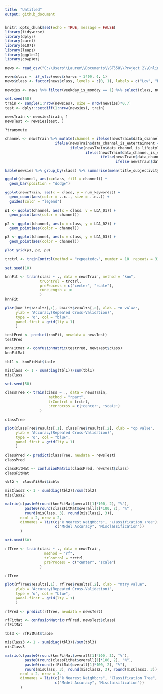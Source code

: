 ```yaml
---
title: "Untitled"
output: github_document
---
```


```r
knitr::opts_chunk$set(echo = TRUE, message = FALSE)
library(tidyverse)
library(dplyr)
library(caret)
library(e1071)
library(leaps)
library(ggplot2)
library(cowplot)
```


```r
news <- read_csv("C:\\Users\\Lauren\\Documents\\ST558\\Project 2\\OnlineNewsPopularity.csv")

news$class <- if_else(news$shares < 1400, 0, 1)
news$class <- factor(news$class, levels = c(0, 1), labels = c("Low", "High"))

newsies <- news %>% filter(weekday_is_monday == 1) %>% select(class, num_hrefs, num_keywords, kw_max_avg, kw_avg_avg, self_reference_max_shares, LDA_01, LDA_02, LDA_03, title_subjectivity, starts_with("data_"))

set.seed(50)
train <- sample(1:nrow(newsies), size = nrow(newsies)*0.7)
test <- dplyr::setdiff(1:nrow(newsies), train)

newsTrain <- newsies[train, ]
newsTest <- newsies[test, ]

?transmute
```


```r

channel <- newsTrain %>% mutate(channel = ifelse(newsTrain$data_channel_is_bus == 1, "Business", 
                       ifelse(newsTrain$data_channel_is_entertainment == 1, "Entertainment", 
                              ifelse(newsTrain$data_channel_is_lifestyle == 1, "Lifestlye", 
                                     ifelse(newsTrain$data_channel_is_socmed == 1, "Social Media", 
                                            ifelse(newsTrain$data_channel_is_tech == 1, "Technology", 
                                                   ifelse(newsTrain$data_channel_is_world == 1, "World", "Other")))))))
```


```r


kable(newsies %>% group_by(class) %>% summarise(mean(title_subjectivity), mean(num_keywords), mean(num_hrefs)))

ggplot(channel, aes(x=class, fill = channel)) +
  geom_bar(position = "dodge")

ggplot(newsTrain, aes(x = class, y = num_keywords)) + 
  geom_count(aes(color = ..n.., size = ..n..)) +
  guides(color = "legend")

p1 <- ggplot(channel, aes(x = class, y = LDA_01)) + 
  geom_point(aes(color = channel))

p2 <- ggplot(channel, aes(x = class, y = LDA_02)) + 
  geom_point(aes(color = channel))

p3 <- ggplot(channel, aes(x = class, y = LDA_03)) + 
  geom_point(aes(color = channel))

plot_grid(p1, p2, p3)
```


```r
trctrl <- trainControl(method = "repeatedcv", number = 10, repeats = 3)

set.seed(10)

knnFit <- train(class ~ ., data = newsTrain, method = "knn",
                trControl = trctrl, 
                preProcess = c("center", "scale"),
                tuneLength = 10
                )
knnFit

```

```r
plot(knnFit$results[,1], knnFit$results[,2], xlab = "K value",
     ylab = "Accuracy(Repeated Cross-Validation)", 
     type = "o", col = "blue",
     panel.first = grid(lty = 1)
     )
```


```r
testPred <- predict(knnFit, newdata = newsTest)
testPred
```


```r
knnFitMat <- confusionMatrix(testPred, newsTest$class)
knnFitMat
```


```r
tbl1 <- knnFitMat$table

misClass <- 1 - sum(diag(tbl1))/sum(tbl1)
misClass
```


```r
set.seed(50)

classTree <- train(class ~ ., data = newsTrain,
                    method = "rpart",
                    trControl = trctrl, 
                    preProcess = c("center", "scale")
                )

classTree
```

```r
plot(classTree$results[,1], classTree$results[,2], xlab = "cp value",
     ylab = "Accuracy(Repeated Cross-Validation)", 
     type = "o", col = "blue",
     panel.first = grid(lty = 1)
     )
```

```r
classPred <- predict(classTree, newdata = newsTest)
classPred
```

```r
classFitMat <- confusionMatrix(classPred, newsTest$class)
classFitMat
```


```r
tbl2 <- classFitMat$table

misClass2 <- 1 - sum(diag(tbl2))/sum(tbl2)
misClass2
```


```r
matrix(c(paste0(round(knnFitMat$overall[1]*100, 2), "%"), 
         paste0(round(classFitMat$overall[1]*100, 2), "%"), 
         round(misClass, 3), round(misClass2, 3)), 
       ncol = 2, nrow = 2,
       dimnames = list(c("k Nearest Neighbors", "Classification Tree"), 
                       c("Model Accuracy", "Misclassification"))
       )
```


```r
set.seed(50)

rfTree <- train(class ~ ., data = newsTrain, 
                  method = "rf",
                  trControl = trctrl, 
                  preProcess = c("center", "scale")
                )

rfTree
```


```r
plot(rfTree$results[,1], rfTree$results[,2], xlab = "mtry value",
     ylab = "Accuracy(Repeated Cross-Validation)", 
     type = "o", col = "blue",
     panel.first = grid(lty = 1)
     )
```


```r
rfPred <- predict(rfTree, newdata = newsTest)

rfFitMat <- confusionMatrix(rfPred, newsTest$class)
rfFitMat
```

```r
tbl3 <- rfFitMat$table

misClass3 <- 1 - sum(diag(tbl3))/sum(tbl3)
misClass3
```

```r
matrix(c(paste0(round(knnFitMat$overall[1]*100, 2), "%"), 
         paste0(round(classFitMat$overall[1]*100, 2), "%"),
         paste0(round(rfFitMat$overall[1]*100, 2), "%"),
         round(misClass, 3), round(misClass2, 3), round(misClass3, 3)), 
       ncol = 2, nrow = 3,
       dimnames = list(c("k Nearest Neighbors", "Classification Tree", "Random Forest" ), 
                       c("Model Accuracy", "Misclassification"))
       )
```

